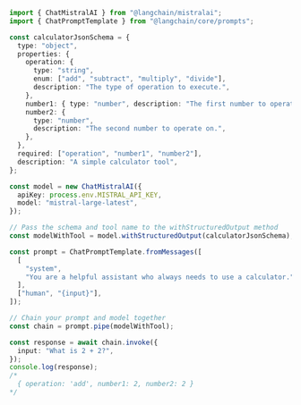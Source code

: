 ```typescript
import { ChatMistralAI } from "@langchain/mistralai";
import { ChatPromptTemplate } from "@langchain/core/prompts";

const calculatorJsonSchema = {
  type: "object",
  properties: {
    operation: {
      type: "string",
      enum: ["add", "subtract", "multiply", "divide"],
      description: "The type of operation to execute.",
    },
    number1: { type: "number", description: "The first number to operate on." },
    number2: {
      type: "number",
      description: "The second number to operate on.",
    },
  },
  required: ["operation", "number1", "number2"],
  description: "A simple calculator tool",
};

const model = new ChatMistralAI({
  apiKey: process.env.MISTRAL_API_KEY,
  model: "mistral-large-latest",
});

// Pass the schema and tool name to the withStructuredOutput method
const modelWithTool = model.withStructuredOutput(calculatorJsonSchema);

const prompt = ChatPromptTemplate.fromMessages([
  [
    "system",
    "You are a helpful assistant who always needs to use a calculator.",
  ],
  ["human", "{input}"],
]);

// Chain your prompt and model together
const chain = prompt.pipe(modelWithTool);

const response = await chain.invoke({
  input: "What is 2 + 2?",
});
console.log(response);
/*
  { operation: 'add', number1: 2, number2: 2 }
*/
```